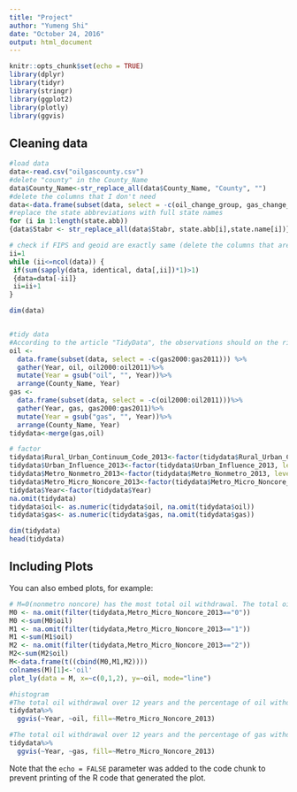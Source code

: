 ```yaml
---
title: "Project"
author: "Yumeng Shi"
date: "October 24, 2016"
output: html_document
---
```


```r
knitr::opts_chunk$set(echo = TRUE)
library(dplyr)
library(tidyr)
library(stringr)
library(ggplot2)
library(plotly)
library(ggvis)
```

## Cleaning data

```r
#load data
data<-read.csv("oilgascounty.csv") 
#delete "county" in the County_Name
data$County_Name<-str_replace_all(data$County_Name, "County", "") 
#delete the columns that I don't need
data<-data.frame(subset(data, select = -c(oil_change_group, gas_change_group, oil_gas_change_group))) 
#replace the state abbreviations with full state names
for (i in 1:length(state.abb)) 
{data$Stabr <- str_replace_all(data$Stabr, state.abb[i],state.name[i])}

# check if FIPS and geoid are exactly same (delete the columns that are exactly the same)
ii=1
while (ii<=ncol(data)) {
 if(sum(sapply(data, identical, data[,ii])*1)>1)
 {data=data[-ii]}
 ii=ii+1
}

dim(data)


#tidy data
#According to the article "TidyData", the observations should on the right hand side, and the treatments should form a column. (I consolut my classmate Jiaxin Sun for the following code, line 42-line 52)
oil <- 
  data.frame(subset(data, select = -c(gas2000:gas2011))) %>% 
  gather(Year, oil, oil2000:oil2011)%>%
  mutate(Year = gsub("oil", "", Year))%>%
  arrange(County_Name, Year)
gas <- 
  data.frame(subset(data, select = -c(oil2000:oil2011)))%>%
  gather(Year, gas, gas2000:gas2011)%>%
  mutate(Year = gsub("gas", "", Year))%>%
  arrange(County_Name, Year)
tidydata<-merge(gas,oil)

# factor
tidydata$Rural_Urban_Continuum_Code_2013<-factor(tidydata$Rural_Urban_Continuum_Code_2013, levels = c(1:9))
tidydata$Urban_Influence_2013<-factor(tidydata$Urban_Influence_2013, levels = c(1:12))
tidydata$Metro_Nonmetro_2013<-factor(tidydata$Metro_Nonmetro_2013, levels = c(0,1))
tidydata$Metro_Micro_Noncore_2013<-factor(tidydata$Metro_Micro_Noncore_2013, levels = c(0,1,2))
tidydata$Year<-factor(tidydata$Year)
na.omit(tidydata)
tidydata$oil<- as.numeric(tidydata$oil, na.omit(tidydata$oil))
tidydata$gas<- as.numeric(tidydata$gas, na.omit(tidydata$gas))

dim(tidydata)
head(tidydata)

```

## Including Plots

You can also embed plots, for example:

```r
# M=0(nonmetro noncore) has the most total oil withdrawal. The total oil withdrawal is decreasing as the location closes to metropolitan
M0 <- na.omit(filter(tidydata,Metro_Micro_Noncore_2013=="0"))
M0 <-sum(M0$oil)
M1 <- na.omit(filter(tidydata,Metro_Micro_Noncore_2013=="1"))
M1 <-sum(M1$oil)
M2 <- na.omit(filter(tidydata,Metro_Micro_Noncore_2013=="2"))
M2<-sum(M2$oil)
M<-data.frame(t((cbind(M0,M1,M2))))
colnames(M)[1]<-'oil'
plot_ly(data = M, x=~c(0,1,2), y=~oil, mode="line")

#histogram 
#The total oil withdrawal over 12 years and the percentage of oil withdrawal for Metro Micro Noncore in each year. Nonmetro Noncore(0) contribute the most withdrawal in each year.
tidydata%>%
  ggvis(~Year, ~oil, fill=~Metro_Micro_Noncore_2013)

#The total oil withdrawal over 12 years and the percentage of gas withdrawal for Metro Micro Noncore in each year. The percentage of gas withdrawal of Metropolitan is decreasing over the 12 years.
tidydata%>%
  ggvis(~Year, ~gas, fill=~Metro_Micro_Noncore_2013)


```

Note that the `echo = FALSE` parameter was added to the code chunk to prevent printing of the R code that generated the plot.
